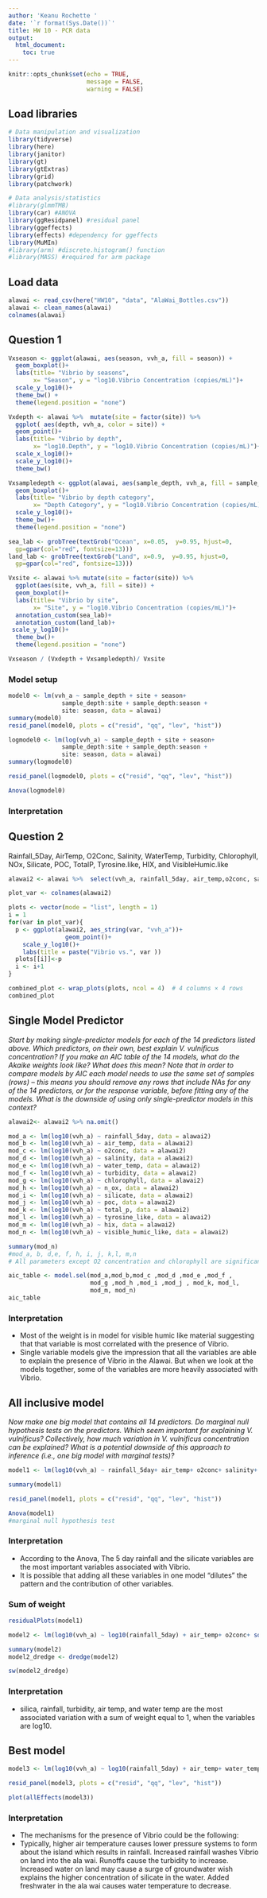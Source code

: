 ```yaml
---
author: 'Keanu Rochette '
date: '`r format(Sys.Date())`'
title: HW 10 - PCR data
output: 
  html_document:
    toc: true
---
```


```r
knitr::opts_chunk$set(echo = TRUE, 
                      message = FALSE, 
                      warning = FALSE)
```


## Load libraries
```r
# Data manipulation and visualization 
library(tidyverse)
library(here)
library(janitor)
library(gt)
library(gtExtras)
library(grid)
library(patchwork)

# Data analysis/statistics 
#library(glmmTMB)
library(car) #ANOVA
library(ggResidpanel) #residual panel
library(ggeffects)
library(effects) #dependency for ggeffects
library(MuMIn)
#library(arm) #discrete.histogram() function
#library(MASS) #required for arm package
```

## Load data

```r
alawai <- read_csv(here("HW10", "data", "AlaWai_Bottles.csv"))
alawai <- clean_names(alawai)
colnames(alawai)
```



## Question 1

```r
Vxseason <- ggplot(alawai, aes(season, vvh_a, fill = season)) +
  geom_boxplot()+
  labs(title= "Vibrio by seasons", 
       x= "Season", y = "log10.Vibrio Concentration (copies/mL)")+
  scale_y_log10()+
  theme_bw() +
  theme(legend.position = "none")

Vxdepth <- alawai %>%  mutate(site = factor(site)) %>% 
  ggplot( aes(depth, vvh_a, color = site)) +
  geom_point()+
  labs(title= "Vibrio by depth", 
       x= "log10.Depth", y = "log10.Vibrio Concentration (copies/mL)")+
  scale_x_log10()+ 
  scale_y_log10()+
  theme_bw() 

Vxsampledepth <- ggplot(alawai, aes(sample_depth, vvh_a, fill = sample_depth)) +
  geom_boxplot()+
  labs(title= "Vibrio by depth category", 
       x= "Depth Category", y = "log10.Vibrio Concentration (copies/mL)")+
  scale_y_log10()+
  theme_bw()+ 
  theme(legend.position = "none")

sea_lab <- grobTree(textGrob("Ocean", x=0.05,  y=0.95, hjust=0,
  gp=gpar(col="red", fontsize=13)))
land_lab <- grobTree(textGrob("Land", x=0.9,  y=0.95, hjust=0,
  gp=gpar(col="red", fontsize=13)))

Vxsite <- alawai %>% mutate(site = factor(site)) %>% 
  ggplot(aes(site, vvh_a, fill = site)) +
  geom_boxplot()+
  labs(title= "Vibrio by site", 
       x= "Site", y = "log10.Vibrio Concentration (copies/mL)")+
  annotation_custom(sea_lab)+
  annotation_custom(land_lab)+
 scale_y_log10()+
  theme_bw()+
  theme(legend.position = "none")

Vxseason / (Vxdepth + Vxsampledepth)/ Vxsite

```

### Model setup

```r
model0 <- lm(vvh_a ~ sample_depth + site + season+ 
               sample_depth:site + sample_depth:season + 
               site: season, data = alawai)
summary(model0)
resid_panel(model0, plots = c("resid", "qq", "lev", "hist"))
```


```r
logmodel0 <- lm(log(vvh_a) ~ sample_depth + site + season+ 
               sample_depth:site + sample_depth:season + 
               site: season, data = alawai)
summary(logmodel0)

```

```r
resid_panel(logmodel0, plots = c("resid", "qq", "lev", "hist"))
```


```r
Anova(logmodel0)
```

### Interpretation



## Question 2
Rainfall_5Day, AirTemp, O2Conc, Salinity,
WaterTemp, Turbidity, Chlorophyll, NOx, Silicate, POC, TotalP, Tyrosine.like, HIX, and
VisibleHumic.like

```r
alawai2 <- alawai %>%  select(vvh_a, rainfall_5day, air_temp,o2conc, salinity, water_temp, turbidity, chlorophyll, n_ox, silicate, poc, total_p, tyrosine_like, hix, visible_humic_like) 
```


```r
plot_var <- colnames(alawai2)

plots <- vector(mode = "list", length = 1)
i = 1
for(var in plot_var){
  p <- ggplot(alawai2, aes_string(var, "vvh_a"))+
                geom_point()+
    scale_y_log10()+
    labs(title = paste("Vibrio vs.", var ))
  plots[[i]]<-p
  i <- i+1
}

```

```r
combined_plot <- wrap_plots(plots, ncol = 4)  # 4 columns × 4 rows
combined_plot
```

## Single Model Predictor

_Start by making single-predictor models for each of the 14 predictors listed above.  _
_Which predictors, on their own, best explain V. vulnificus concentration? If you make an AIC table of the 14 models, what do the Akaike weights look like? What does this mean?  _
_Note that in order to compare models by AIC each model needs to use the same set of samples (rows) – this means you should remove any rows that include NAs for any of the 14 predictors, or for the response variable, before fitting any of the models.  _
_What is the downside of using only single-predictor models in this context?_

```r
alawai2<- alawai2 %>% na.omit()
```

```r
mod_a <- lm(log10(vvh_a) ~ rainfall_5day, data = alawai2)
mod_b <- lm(log10(vvh_a) ~ air_temp, data = alawai2)
mod_c <- lm(log10(vvh_a) ~ o2conc, data = alawai2)
mod_d <- lm(log10(vvh_a) ~ salinity, data = alawai2)
mod_e <- lm(log10(vvh_a) ~ water_temp, data = alawai2)
mod_f <- lm(log10(vvh_a) ~ turbidity, data = alawai2)
mod_g <- lm(log10(vvh_a) ~ chlorophyll, data = alawai2)
mod_h <- lm(log10(vvh_a) ~ n_ox, data = alawai2)
mod_i <- lm(log10(vvh_a) ~ silicate, data = alawai2)
mod_j <- lm(log10(vvh_a) ~ poc, data = alawai2)
mod_k <- lm(log10(vvh_a) ~ total_p, data = alawai2)
mod_l <- lm(log10(vvh_a) ~ tyrosine_like, data = alawai2)
mod_m <- lm(log10(vvh_a) ~ hix, data = alawai2)
mod_n <- lm(log10(vvh_a) ~ visible_humic_like, data = alawai2)
```


```r
summary(mod_n)
#mod_a, b, d,e, f, h, i, j, k,l, m,n
# All parameters except O2 concentration and chlorophyll are significantly associated with Vibrio.
```


```r
aic_table <- model.sel(mod_a,mod_b,mod_c ,mod_d ,mod_e ,mod_f ,
                       mod_g ,mod_h ,mod_i ,mod_j , mod_k, mod_l, 
                       mod_m, mod_n)
aic_table
```

### Interpretation
- Most of the weight is in model for visible humic like material suggesting that that variable is most correlated with the presence of Vibrio. 
- Single variable models give the impression that all the variables are able to explain the presence of Vibrio in the Alawai. But when we look at the models together, some of the variables are more heavily associated with Vibrio. 

## All inclusive model
_Now make one big model that contains all 14 predictors. Do marginal null hypothesis tests on the predictors. Which seem important for explaining V. vulnificus? Collectively, how much variation in V. vulnificus concentration can be explained? What is a potential downside of this approach to inference (i.e., one big model with marginal tests)?_

```r
model1 <- lm(log10(vvh_a) ~ rainfall_5day+ air_temp+ o2conc+ salinity+ water_temp+ turbidity+ chlorophyll+ n_ox+ silicate+ poc+ total_p+ tyrosine_like+ hix+visible_humic_like, data = alawai2) 
```

```r
summary(model1)
```

```r
resid_panel(model1, plots = c("resid", "qq", "lev", "hist"))
```



```r
Anova(model1)
#marginal null hypothesis test
```

### Interpretation
- According to the Anova, The 5 day rainfall and the silicate variables are the most important variables associated with Vibrio. 
- It is possible that adding all these variables in one model "dilutes" the pattern and the contribution of other variables. 



### Sum of weight 

```r
residualPlots(model1)
```

```r
model2 <- lm(log10(vvh_a) ~ log10(rainfall_5day) + air_temp+ o2conc+ sqrt(salinity) + water_temp+ log10(turbidity)+ log10(chlorophyll)+ log10(n_ox)+ log10(silicate) + log10(poc)+ total_p+ log10(tyrosine_like)+ hix+visible_humic_like, data = alawai2, na.action = na.fail) 
```

```r
summary(model2)
model2_dredge <- dredge(model2)
```

```r
sw(model2_dredge)
```

### Interpretation 
- silica, rainfall, turbidity, air temp, and water temp are the most associated variation with a sum of weight equal to 1, when the variables are log10. 


## Best model

```r
model3 <- lm(log10(vvh_a) ~ log10(rainfall_5day) + air_temp+ water_temp+ log10(turbidity)+  log10(silicate), data = alawai) 
```

```r
resid_panel(model3, plots = c("resid", "qq", "lev", "hist"))
```


```r
plot(allEffects(model3))
```


### Interpretation

- The mechanisms for the presence of Vibrio could be the following: 
- Typically, higher air temperature causes lower pressure systems to form about the island which results in rainfall. Increased rainfall washes Vibrio on land into the ala wai. Runoffs cause the turbidity to increase. Increased water on land may cause a surge of groundwater wish explains the higher concentration of silicate in the water. Added freshwater in the ala wai causes water temperature to decrease. 






